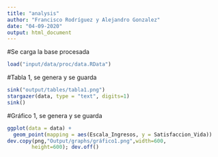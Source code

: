 ```yaml
---
title: "analysis"
author: "Francisco Rodríguez y Alejandro Gonzalez"
date: "04-09-2020"
output: html_document
---
```

#Se carga la base procesada
```r
load("input/data/proc/data.RData")
```

#Tabla 1, se genera y se guarda 
```r

sink("output/tables/tabla1.png")
stargazer(data, type = "text", digits=1)
sink()
```

#Gráfico 1, se genera y se guarda
```r
ggplot(data = data) +
  geom_point(mapping = aes(Escala_Ingresos, y = Satisfaccion_Vida))
dev.copy(png,"Output/graphs/gráfico1.png",width=600,
        height=600); dev.off()

```